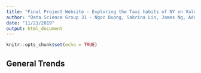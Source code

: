 ```yaml
---
title: "Final Project Website - Exploring the Taxi habits of NY on Valentines day"
author: "Data Science Group 31 - Ngoc Duong, Sabrina Lin, James Ng, Adeline Shin"
date: "11/21/2019"
output: html_document
---
```


```r
knitr::opts_chunk$set(echo = TRUE)
```

## General Trends
<p></tab>


</p>